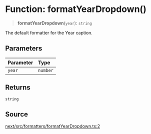 # Function: formatYearDropdown()

> **formatYearDropdown**(`year`): `string`

The default formatter for the Year caption.

## Parameters

| Parameter | Type |
| :------ | :------ |
| `year` | `number` |

## Returns

`string`

## Source

[next/src/formatters/formatYearDropdown.ts:2](https://github.com/gpbl/react-day-picker/blob/56bfb649e/next/src/formatters/formatYearDropdown.ts#L2)
